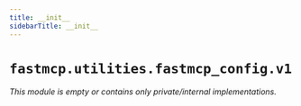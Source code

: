---
title: __init__
sidebarTitle: __init__
---

# `fastmcp.utilities.fastmcp_config.v1`

*This module is empty or contains only private/internal implementations.*
